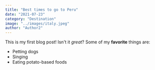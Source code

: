```yaml
---
title: "Best times to go to Peru"
date: "2021-07-23"
category: "Destination"
image: "../images/italy.jpeg"
author: "Author2"
---
```

This is my first blog post! Isn't it *great*?
Some of my **favorite** things are:
* Petting dogs
* Singing
* Eating potato-based foods